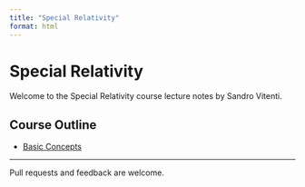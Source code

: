 ```yaml
---
title: "Special Relativity"
format: html
---
```


# Special Relativity

Welcome to the Special Relativity course lecture notes by Sandro Vitenti.

## Course Outline

- [Basic Concepts](basic-concepts.qmd)

---

Pull requests and feedback are welcome.

